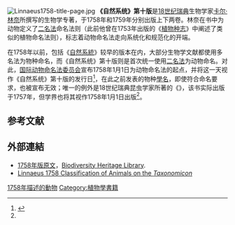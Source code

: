 {{Expand|time=2018-02-06T08:55:21+00:00}}
[[File:Linnaeus1758-title-page.jpg|thumb]]
'''《自然系统》第十版'''是[[18世纪|18世纪]][[瑞典|瑞典]]生物学家[[卡尔·林奈|卡尔·林奈]]所撰写的生物学专著，于1758年和1759年分别出版上下两卷。林奈在书中为动物定义了[[二名法|二名法]]命名法则（此前他曾在1753年出版的《[[植物种志|植物种志]]》中阐述了类似的植物命名法则），标志着动物命名法走向系统化和规范化的开端。

在1758年以前，包括《[[自然系統|自然系統]]》较早的版本在内，大部分生物学文献都使用多名法为物种命名，而《自然系统》第十版则是首次统一使用[[二名法|二名法]]为动物命名。对此，[[国际动物命名法委员会|国际动物命名法委员会]]宣布1758年1月1日为动物命名法的起点，并将这一天视作《自然系统》第十版的发行日<ref name="Art3">{{cite book |url=http://www.nhm.ac.uk/hosted-sites/iczn/code/index.jsp?article=3&nfv=true |chapter=Article 3 |title=International Code of Zoological Nomenclature |edition=4th |isbn=0-85301-006-4 |year=1999}}</ref>，在此之前发表的物种[[學名|學名]]，即使符合命名要求，也被宣布无效；唯一的例外是18世纪瑞典昆虫学家{{le|卡尔·亚历山大·克拉克|Carl Alexander Clerck}}所著的《{{lang|la|Aranei Suecici}}》，该书实际出版于1757年，但学界也将其视作1758年1月1日出版<ref name="Art3"/>。

==参考文献==
{{reflist}}

==外部連結==
* [https://www.biodiversitylibrary.org/item/10277#page/3/mode/1up 1758年版原文]，[[Biodiversity_Heritage_Library|Biodiversity Heritage Library]].
* [https://web.archive.org/web/20120307132150/http://taxonomicon.taxonomy.nl/TaxonTree.aspx?id=638877 Linnaeus 1758 Classification of Animals on the ''Taxonomicon'']
{{Authority control}}

[[Category:1758年描述的動物|]]
[[Category:植物學書籍|Category:植物學書籍]]